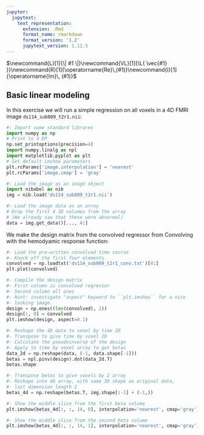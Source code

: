 ```yaml
---
jupyter:
  jupytext:
    text_representation:
      extension: .Rmd
      format_name: rmarkdown
      format_version: '1.2'
      jupytext_version: 1.11.5
---
```


$\newcommand{L}[1]{\| #1 \|}\newcommand{VL}[1]{\L{ \vec{#1} }}\newcommand{R}[1]{\operatorname{Re}\,(#1)}\newcommand{I}[1]{\operatorname{Im}\, (#1)}$

<!-- vim: ft=rst -->
## Basic linear modeling

In this exercise we will run a simple regression on all voxels in a 4D
FMRI image `ds114_sub009_t2r1.nii`:

```python
#: Import some standard librares
import numpy as np
# Print to 4 DP
np.set_printoptions(precision=4)
import numpy.linalg as npl
import matplotlib.pyplot as plt
# Set default imshow parameters
plt.rcParams['image.interpolation'] = 'nearest'
plt.rcParams['image.cmap'] = 'gray'
```

```python
#: Load the image as an image object
import nibabel as nib
img = nib.load('ds114_sub009_t2r1.nii')
```

```python
#: Load the image data as an array
# Drop the first 4 3D volumes from the array
# (We already saw that these were abnormal)
data = img.get_data()[..., 4:]
```

We make the design matrix from the convolved regressor from
Convolving with the hemodyamic response function:

```python
#- Load the pre-written convolved time course
#- Knock off the first four elements
convolved = np.loadtxt('ds114_sub009_t2r1_conv.txt')[4:]
plt.plot(convolved)
```

```python
#- Compile the design matrix
#- First column is convolved regressor
#- Second column all ones
#- Hint: investigate "aspect" keyword to ``plt.imshow`` for a nice
#- looking image.
design = np.ones((len(convolved), 2))
design[:, 0] = convolved
plt.imshow(design, aspect=0.1)
```

```python
#- Reshape the 4D data to voxel by time 2D
#- Transpose to give time by voxel 2D
#- Calculate the pseudoinverse of the design
#- Apply to time by voxel array to get betas
data_2d = np.reshape(data, (-1, data.shape[-1]))
betas = npl.pinv(design).dot(data_2d.T)
betas.shape
```

```python
#- Transpose betas to give voxels by 2 array
#- Reshape into 4D array, with same 3D shape as original data,
#- last dimension length 2
betas_4d = np.reshape(betas.T, img.shape[:-1] + (-1,))
```

```python
#- Show the middle slice from the first beta volume
plt.imshow(betas_4d[:, :, 14, 0], interpolation='nearest', cmap='gray')
```

```python
#- Show the middle slice from the second beta volume
plt.imshow(betas_4d[:, :, 14, 1], interpolation='nearest', cmap='gray')
```

<!-- vim:ft=rst -->
<!-- Course -->
<!-- BIC -->
<!-- Python distributions -->
<!-- Version control -->
<!-- Editors -->
<!-- Python and common libraries -->
<!-- IPython -->
<!-- Virtualenv and helpers -->
<!-- Pypi and packaging -->
<!-- Mac development -->
<!-- Windows development -->
<!-- Nipy and friends -->
<!-- FMRI datasets -->
<!-- Languages -->
<!-- Imaging software -->
<!-- Installation -->
<!-- Tutorials -->
<!-- MB tutorials -->
<!-- Ideas -->
<!-- Psych-214 -->
<!-- People -->
<!-- Licenses -->
<!-- Neuroimaging stuff -->
<!-- OpenFMRI projects -->
<!-- Unix -->
<!-- Substitutions -->
